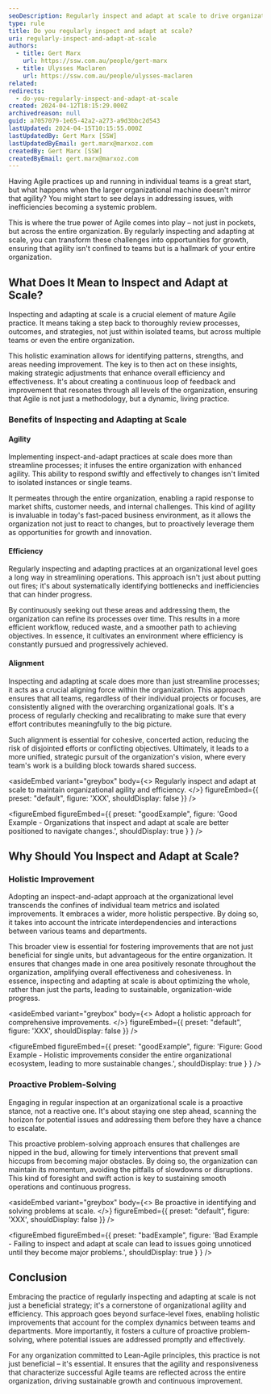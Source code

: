 ```yaml
---
seoDescription: Regularly inspect and adapt at scale to drive organizational agility, efficiency, and sustainable growth.
type: rule
title: Do you regularly inspect and adapt at scale?
uri: regularly-inspect-and-adapt-at-scale
authors:
  - title: Gert Marx
    url: https://ssw.com.au/people/gert-marx
  - title: Ulysses Maclaren
    url: https://ssw.com.au/people/ulysses-maclaren
related:
redirects:
  - do-you-regularly-inspect-and-adapt-at-scale
created: 2024-04-12T18:15:29.000Z
archivedreason: null
guid: a7057079-1e65-42a2-a273-a9d3bbc2d543
lastUpdated: 2024-04-15T10:15:55.000Z
lastUpdatedBy: Gert Marx [SSW]
lastUpdatedByEmail: gert.marx@marxoz.com
createdBy: Gert Marx [SSW]
createdByEmail: gert.marx@marxoz.com
---
```


Having Agile practices up and running in individual teams is a great start, but what happens when the larger organizational machine doesn't mirror that agility? You might start to see delays in addressing issues, with inefficiencies becoming a systemic problem.

This is where the true power of Agile comes into play – not just in pockets, but across the entire organization. By regularly inspecting and adapting at scale, you can transform these challenges into opportunities for growth, ensuring that agility isn't confined to teams but is a hallmark of your entire organization.
## What Does It Mean to Inspect and Adapt at Scale?

Inspecting and adapting at scale is a crucial element of mature Agile practice. It means taking a step back to thoroughly review processes, outcomes, and strategies, not just within isolated teams, but across multiple teams or even the entire organization.

This holistic examination allows for identifying patterns, strengths, and areas needing improvement. The key is to then act on these insights, making strategic adjustments that enhance overall efficiency and effectiveness. It's about creating a continuous loop of feedback and improvement that resonates through all levels of the organization, ensuring that Agile is not just a methodology, but a dynamic, living practice.

### Benefits of Inspecting and Adapting at Scale

#### Agility

Implementing inspect-and-adapt practices at scale does more than streamline processes; it infuses the entire organization with enhanced agility. This ability to respond swiftly and effectively to changes isn't limited to isolated instances or single teams.

It permeates through the entire organization, enabling a rapid response to market shifts, customer needs, and internal challenges. This kind of agility is invaluable in today's fast-paced business environment, as it allows the organization not just to react to changes, but to proactively leverage them as opportunities for growth and innovation.

#### Efficiency

Regularly inspecting and adapting practices at an organizational level goes a long way in streamlining operations. This approach isn't just about putting out fires; it's about systematically identifying bottlenecks and inefficiencies that can hinder progress.

By continuously seeking out these areas and addressing them, the organization can refine its processes over time. This results in a more efficient workflow, reduced waste, and a smoother path to achieving objectives. In essence, it cultivates an environment where efficiency is constantly pursued and progressively achieved.

#### Alignment

Inspecting and adapting at scale does more than just streamline processes; it acts as a crucial aligning force within the organization. This approach ensures that all teams, regardless of their individual projects or focuses, are consistently aligned with the overarching organizational goals. It's a process of regularly checking and recalibrating to make sure that every effort contributes meaningfully to the big picture.

Such alignment is essential for cohesive, concerted action, reducing the risk of disjointed efforts or conflicting objectives. Ultimately, it leads to a more unified, strategic pursuit of the organization's vision, where every team's work is a building block towards shared success.

<asideEmbed
  variant="greybox"
  body={<>
    Regularly inspect and adapt at scale to maintain organizational agility and efficiency.
  </>}
  figureEmbed={{
    preset: "default",
    figure: 'XXX',
    shouldDisplay: false
  }}
/>

<figureEmbed figureEmbed={{
  preset: "goodExample",
  figure: 'Good Example - Organizations that inspect and adapt at scale are better positioned to navigate changes.',
  shouldDisplay: true
} } />


## Why Should You Inspect and Adapt at Scale?

### Holistic Improvement

Adopting an inspect-and-adapt approach at the organizational level transcends the confines of individual team metrics and isolated improvements. It embraces a wider, more holistic perspective. By doing so, it takes into account the intricate interdependencies and interactions between various teams and departments.

This broader view is essential for fostering improvements that are not just beneficial for single units, but advantageous for the entire organization. It ensures that changes made in one area positively resonate throughout the organization, amplifying overall effectiveness and cohesiveness. In essence, inspecting and adapting at scale is about optimizing the whole, rather than just the parts, leading to sustainable, organization-wide progress.

<asideEmbed
  variant="greybox"
  body={<>
    Adopt a holistic approach for comprehensive improvements.
  </>}
  figureEmbed={{
    preset: "default",
    figure: 'XXX',
    shouldDisplay: false
  }}
/>

<figureEmbed figureEmbed={{
  preset: "goodExample",
  figure: 'Figure: Good Example - Holistic improvements consider the entire organizational ecosystem, leading to more sustainable changes.',
  shouldDisplay: true
} } />


### Proactive Problem-Solving

Engaging in regular inspection at an organizational scale is a proactive stance, not a reactive one. It's about staying one step ahead, scanning the horizon for potential issues and addressing them before they have a chance to escalate.

This proactive problem-solving approach ensures that challenges are nipped in the bud, allowing for timely interventions that prevent small hiccups from becoming major obstacles. By doing so, the organization can maintain its momentum, avoiding the pitfalls of slowdowns or disruptions. This kind of foresight and swift action is key to sustaining smooth operations and continuous progress.

<asideEmbed
  variant="greybox"
  body={<>
    Be proactive in identifying and solving problems at scale.
  </>}
  figureEmbed={{
    preset: "default",
    figure: 'XXX',
    shouldDisplay: false
  }}
/>

<figureEmbed figureEmbed={{
  preset: "badExample",
  figure: 'Bad Example - Failing to inspect and adapt at scale can lead to issues going unnoticed until they become major problems.',
  shouldDisplay: true
} } />


## Conclusion

Embracing the practice of regularly inspecting and adapting at scale is not just a beneficial strategy; it's a cornerstone of organizational agility and efficiency. This approach goes beyond surface-level fixes, enabling holistic improvements that account for the complex dynamics between teams and departments. More importantly, it fosters a culture of proactive problem-solving, where potential issues are addressed promptly and effectively.

For any organization committed to Lean-Agile principles, this practice is not just beneficial – it's essential. It ensures that the agility and responsiveness that characterize successful Agile teams are reflected across the entire organization, driving sustainable growth and continuous improvement.
